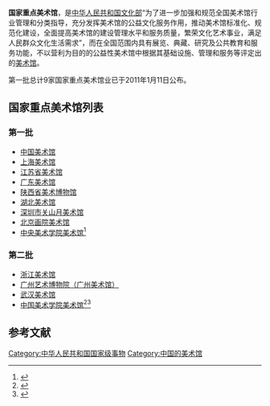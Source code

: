 '''国家重点美术馆'''，是[[中华人民共和国文化部|中华人民共和国文化部]]“为了进一步加强和规范全国美术馆行业管理和分类指导，充分发挥美术馆的公益文化服务作用，推动美术馆标准化、规范化建设，全面提高美术馆的建设管理水平和服务质量，繁荣文化艺术事业，满足人民群众文化生活需求”，而在全国范围内具有展览、典藏、研究及公共教育和服务功能，不以营利为目的的公益性美术馆中根据其基础设施、管理和服务等评定出的[[美术馆|美术馆]]。

第一批总计9家国家重点美术馆业已于2011年1月11日公布。

==国家重点美术馆列表==

=== 第一批 ===

*[[中国美术馆|中国美术馆]]
*[[上海美术馆|上海美术馆]]
*[[江苏省美术馆|江苏省美术馆]]
*[[广东美术馆|广东美术馆]]
*[[陕西省美术博物馆|陕西省美术博物馆]]
*[[湖北美术馆|湖北美术馆]]
*[[关山月美术馆|深圳市关山月美术馆]]
*[[北京画院美术馆|北京画院美术馆]]
*[[中央美术学院美术馆|中央美术学院美术馆]]<ref>{{Cite web|title=文化部关于首批国家重点美术馆名单的公示|url=http://www.namoc.org/xwzx/yjdt/yj2010/201012/t20101216_167029.htm|accessdate=2019-08-14|author=|date=|format=|work=中国美术馆|publisher=|language=|archive-date=2019-08-14|archive-url=https://web.archive.org/web/20190814040725/http://www.namoc.org/xwzx/yjdt/yj2010/201012/t20101216_167029.htm|dead-url=no}}</ref>

=== 第二批 ===

* [[浙江美术馆|浙江美术馆]]
* [[廣州藝術博物院|广州艺术博物院（广州美术馆）]]
* [[武汉美术馆|武汉美术馆]]
* [[中国美术学院美术馆|中国美术学院美术馆]]<ref>{{Cite journal|title=文化部组织开展并完成第二次全国重点美术馆评估|author=陈岩|url=http://www.cnki.com.cn/Article/CJFDTotal-MEIS201512005.htm|journal=美术|issue=12|doi=|others=|year=2015|volume=|page=|pmid=|access-date=2019-08-14|archive-date=2019-08-14|archive-url=https://web.archive.org/web/20190814040120/http://www.cnki.com.cn/Article/CJFDTotal-MEIS201512005.htm|dead-url=no}}</ref><ref>{{Cite web|title=美术馆“国家队”扩容，为什么新增4家全国重点美术馆|url=https://news.artron.net/20151217/n802334.html|accessdate=2019-08-14|author=刘倩|date=2015-12-17|format=|work=雅昌新闻|publisher=|language=|archive-date=2019-08-14|archive-url=https://web.archive.org/web/20190814040725/https://news.artron.net/20151217/n802334.html|dead-url=no}}</ref>

== 参考文献 ==
{{Reflist}}

{{中华人民共和国各类资源保护列表}}

[[Category:中华人民共和国国家级事物|Category:中华人民共和国国家级事物]]
[[Category:中国的美术馆|Category:中国的美术馆]]